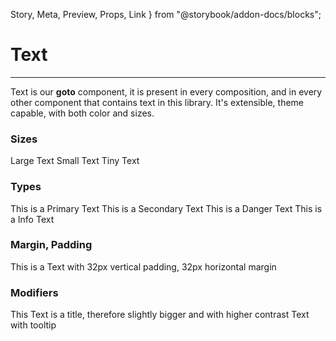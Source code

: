 
  Story,
  Meta,
  Preview,
  Props,
  Link
} from "@storybook/addon-docs/blocks";

<Meta title="toolbox-ui/Misc/Text" component={Text} />

# Text

<hr />

Text is our **goto** component, it is present in every composition, and in every other component
that contains text in this library. It's extensible, theme capable, with both color and sizes.


### Sizes
<Preview withSource="open">
  <Story name="Sizes">
    <Box>
      <Text size="large">Large Text</Text>
      <Text size="small">Small Text</Text>
      <Text size="tiny">Tiny Text</Text>
    </Box>
  </Story>
</Preview>

### Types
<Preview withSource="open">
  <Story name="Types">
    <Box>
      <Text type="primary" size="large">This is a Primary Text</Text>
      <Text type="secondary" size="large">This is a Secondary Text</Text>
      <Text type="danger" size="large">This is a Danger Text</Text>
      <Text type="info" size="large">This is a Info Text</Text>
    </Box>
  </Story>
</Preview>

### Margin, Padding
<Preview withSource="open">
  <Story name="Margin, Padding">
    <Box>
      <Text
      py="32px"
      mx="32px"
      type="primary"
      size="large">
      This is a Text with 32px vertical padding, 32px horizontal margin
      </Text>
    </Box>
  </Story>
</Preview>

### Modifiers
<Preview withSource="open">
  <Story name="Modifiers">
    <Box>
      <Text isTitle>This Text is a title, therefore slightly bigger and with higher contrast</Text>
      <Text tooltip="Some additional info that's needed!">Text with tooltip</Text>
    </Box>
  </Story>
</Preview>

<Props of={Text} />
